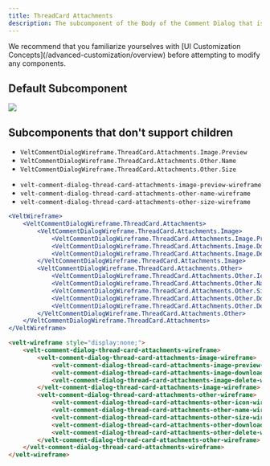 ```yaml
---
title: ThreadCard Attachments
description: The subcomponent of the Body of the Comment Dialog that is used to show attachments added to a Comment reply.
---
```


<Note>
We recommend that you familiarize yourselves with [UI Customization Concepts](/advanced-customization/overview) before attempting to modify any components.
</Note>


## Default Subcomponent

![](/images/customization/threadcard-attachments.png)

## Subcomponents that don't support children

<Tabs>

<Tab title="React / Next.js">


- `VeltCommentDialogWireframe.ThreadCard.Attachments.Image.Preview`
- `VeltCommentDialogWireframe.ThreadCard.Attachments.Other.Name`
- `VeltCommentDialogWireframe.ThreadCard.Attachments.Other.Size`
</Tab>


<Tab title="Other Frameworks">

- `velt-comment-dialog-thread-card-attachments-image-preview-wireframe`
- `velt-comment-dialog-thread-card-attachments-other-name-wireframe`
- `velt-comment-dialog-thread-card-attachments-other-size-wireframe`

</Tab>

</Tabs>

<RequestExample>

```jsx React / Next.js
<VeltWireframe>
    <VeltCommentDialogWireframe.ThreadCard.Attachments>
        <VeltCommentDialogWireframe.ThreadCard.Attachments.Image>
            <VeltCommentDialogWireframe.ThreadCard.Attachments.Image.Preview />
            <VeltCommentDialogWireframe.ThreadCard.Attachments.Image.Download />
            <VeltCommentDialogWireframe.ThreadCard.Attachments.Image.Delete />
        </VeltCommentDialogWireframe.ThreadCard.Attachments.Image>
        <VeltCommentDialogWireframe.ThreadCard.Attachments.Other>
            <VeltCommentDialogWireframe.ThreadCard.Attachments.Other.Icon />
            <VeltCommentDialogWireframe.ThreadCard.Attachments.Other.Name />
            <VeltCommentDialogWireframe.ThreadCard.Attachments.Other.Size />
            <VeltCommentDialogWireframe.ThreadCard.Attachments.Other.Download />
            <VeltCommentDialogWireframe.ThreadCard.Attachments.Other.Delete />
        </VeltCommentDialogWireframe.ThreadCard.Attachments.Other>                                     
    </VeltCommentDialogWireframe.ThreadCard.Attachments>
</VeltWireframe>
```

```HTML HTML
<velt-wireframe style="display:none;">
    <velt-comment-dialog-thread-card-attachments-wireframe>
        <velt-comment-dialog-thread-card-attachments-image-wireframe>
            <velt-comment-dialog-thread-card-attachments-image-preview-wireframe></velt-comment-dialog-thread-card-attachments-image-preview-wireframe>
            <velt-comment-dialog-thread-card-attachments-image-download-wireframe></velt-comment-dialog-thread-card-attachments-image-download-wireframe>
            <velt-comment-dialog-thread-card-attachments-image-delete-wireframe></velt-comment-dialog-thread-card-attachments-image-delete-wireframe>
        </velt-comment-dialog-thread-card-attachments-image-wireframe>
        <velt-comment-dialog-thread-card-attachments-other-wireframe>
            <velt-comment-dialog-thread-card-attachments-other-icon-wireframe></velt-comment-dialog-thread-card-attachments-other-icon-wireframe>
            <velt-comment-dialog-thread-card-attachments-other-name-wireframe></velt-comment-dialog-thread-card-attachments-other-name-wireframe>
            <velt-comment-dialog-thread-card-attachments-other-size-wireframe></velt-comment-dialog-thread-card-attachments-other-size-wireframe>
            <velt-comment-dialog-thread-card-attachments-other-download-wireframe></velt-comment-dialog-thread-card-attachments-other-download-wireframe>
            <velt-comment-dialog-thread-card-attachments-other-delete-wireframe></velt-comment-dialog-thread-card-attachments-other-delete-wireframe>
        </velt-comment-dialog-thread-card-attachments-other-wireframe>
    </velt-comment-dialog-thread-card-attachments-wireframe>
</velt-wireframe>
```
</RequestExample>







